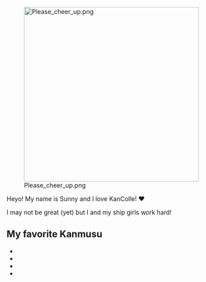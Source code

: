 [[File:Please_cheer_up.png|thumb|400px|right]]

Heyo! My name is Sunny and I love KanColle! ♥
<p>I may not be great (yet) but I and my ship girls work hard!

==My favorite Kanmusu==

* {{ShipBattleCardKai|Prinz Eugen/}}
* {{ShipBattleCardKai|Tenryuu/}}
* {{ShipBattleCardKai|Hiei/Kai Ni}}
* {{ShipBattleCardKai|Taigei/}}